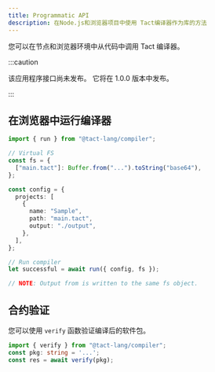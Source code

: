 ```yaml
---
title: Programmatic API
description: 在Node.js和浏览器项目中使用 Tact编译器作为库的方法
---
```


您可以在节点和浏览器环境中从代码中调用 Tact 编译器。

:::caution

  该应用程序接口尚未发布。 它将在 1.0.0 版本中发布。

:::

## 在浏览器中运行编译器

```ts
import { run } from "@tact-lang/compiler";

// Virtual FS
const fs = {
  ["main.tact"]: Buffer.from("...").toString("base64"),
};

const config = {
  projects: [
    {
      name: "Sample",
      path: "main.tact",
      output: "./output",
    },
  ],
};

// Run compiler
let successful = await run({ config, fs });

// NOTE: Output from is written to the same fs object.
```

## 合约验证

您可以使用 `verify` 函数验证编译后的软件包。

```ts
import { verify } from "@tact-lang/compiler";
const pkg: string = '...';
const res = await verify(pkg);
```
